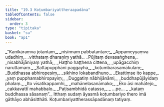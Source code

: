 ```yaml
---
title: "19.3 Koṭumbariyattheraapadāna"
tableOfContents: false
sidebar:
  order: 3
type: "tipitaka"
basket: "su"
book: "ap1"
---
```



<DynamicBreadcrumb />

<Division number="12" book="ap1" bookNo="20" page="214">

<Paragraph number="2596" type="verses" book="ap1">
_“Kaṇikāraṃva jotantaṃ,_  
_nisinnaṃ pabbatantare;_  
_Appameyyaṃva udadhiṃ,_  
_vitthataṃ dharaṇiṃ yathā._  

</Paragraph>

</Division>
<Division number="13" book="ap1" bookNo="20" page="214">

<Paragraph number="2597" type="verses" book="ap1">
_Pūjitaṃ devasaṅghena,_  
_nisabhājāniyaṃ yathā;_  
_Haṭṭho haṭṭhena cittena,_  
_upāgacchiṃ naruttamaṃ._  

</Paragraph>

</Division>
<Division number="14" book="ap1" bookNo="20" page="214">

<Paragraph number="2598" type="verses" book="ap1">
_Sattapupphāni paggayha,_  
_koṭumbarasamākulaṃ;_  
_Buddhassa abhiropesiṃ,_  
_sikhino lokabandhuno._  

</Paragraph>

</Division>
<Division number="15" book="ap1" bookNo="20" page="214">

<Paragraph number="2599" type="verses" book="ap1">
_Ekattiṃse ito kappe,_  
_yaṃ pupphamabhiropayiṃ;_  
_Duggatiṃ nābhijānāmi,_  
_buddhapūjāyidaṃ phalaṃ._  

</Paragraph>

</Division>
<Division number="16" book="ap1" bookNo="20" page="214">

<Paragraph number="2600" type="verses" book="ap1">
_Ito vīsatikappamhi,_  
_mahānelasanāmako;_  
_Eko āsi mahātejo,_  
_cakkavattī mahabbalo._  

</Paragraph>

</Division>
<Division number="17" book="ap1" bookNo="20" page="214">

<Paragraph number="2601" type="verses" book="ap1">
_Paṭisambhidā catasso,_  
_ …pe… _  
_kataṃ buddhassa sāsanaṃ”._  

</Paragraph>

<Paragraph number="2602" book="ap1">
Itthaṃ sudaṃ āyasmā koṭumbariyo thero imā gāthāyo abhāsitthāti.

</Paragraph>
</Division>

<Paragraph number="2603" type="center" book="ap1">
Koṭumbariyattherassāpadānaṃ tatiyaṃ.
</Paragraph>